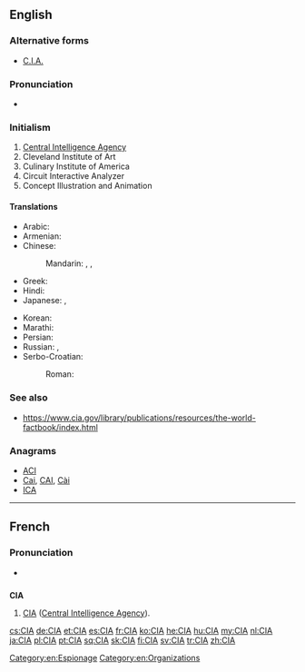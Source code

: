 {{also|cia|cía|cià}}
==English==

===Alternative forms===
* [[C.I.A.]]
{{wikipedia}}
===Pronunciation===
* {{IPA|/ˌsiːˌaɪˈeɪ/|lang=en}}

===Initialism===
{{rfc-header|Initialism}}
{{head|en|initialism}}

# [[Central Intelligence Agency]]
# Cleveland Institute of Art
# Culinary Institute of America
# Circuit Interactive Analyzer
# Concept Illustration and Animation

====Translations====
{{trans-top|Central Intelligence Agency}}
* Arabic: {{t|ar|سِي أَي إِي|m|tr=sī ʾay ʾey}}
* Armenian: {{t|hy|ԿՀՎ|sc=Armn}}
* Chinese:
*: Mandarin: {{t+|cmn|中情局|tr=Zhōngqíngjú}}, {{t+|cmn|中央情報局}}, {{t+|cmn|中央情报局|tr=Zhōngyāng Qíngbàojú}}
* Greek: {{t|el|Κεντρική Υπηρεσία Πληροφοριών|sc=Grek}}
* Hindi: {{t|hi|सी आइ ए|sc=Deva}}
* Japanese: {{t|ja|シー・アイ・エイ|tr=shī-ai-ei}}, {{t|ja|中央情報局|tr=ちゅうおうじょうほうきょく, Chūō Jōhōkyoku|sc=Jpan}}
{{trans-mid}}
* Korean: {{t|ko|^중앙 정보국|sc=Kore}}
* Marathi: {{t|mr|सी.आय्.ए.|sc=Deva}}
* Persian: {{t+|fa|سیا|tr=siyâ|sc=fa-Arab}}
* Russian: {{t+|ru|ЦРУ|n}},  {{t+|ru|Центра́льное разве́дывательное управле́ние|n}}
* Serbo-Croatian:
*: Roman: {{t|sh|središnja obavještajna agencija}}
{{trans-bottom}}

===See also===
* https://www.cia.gov/library/publications/resources/the-world-factbook/index.html

===Anagrams===
* [[ACI#English|ACI]]
* [[Cai#English|Cai]], [[CAI#English|CAI]], [[Cài#English|Cài]]
* [[ICA#English|ICA]]

[[Category:en:Espionage]]
[[Category:en:Organizations]]

----

==French==

===Pronunciation===
* {{IPA|/se i a/|lang=fr}}

==={{initialism-old|fr}}===
'''CIA''' {{g|f}}

# [[CIA]] ([[Central Intelligence Agency]]).

[[cs:CIA]]
[[de:CIA]]
[[et:CIA]]
[[es:CIA]]
[[fr:CIA]]
[[ko:CIA]]
[[he:CIA]]
[[hu:CIA]]
[[my:CIA]]
[[nl:CIA]]
[[ja:CIA]]
[[pl:CIA]]
[[pt:CIA]]
[[sq:CIA]]
[[sk:CIA]]
[[fi:CIA]]
[[sv:CIA]]
[[tr:CIA]]
[[zh:CIA]]
